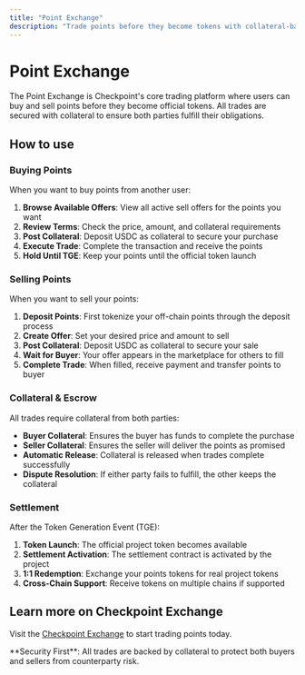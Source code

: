 ```yaml
---
title: "Point Exchange"
description: "Trade points before they become tokens with collateral-backed security"
---
```


# Point Exchange

The Point Exchange is Checkpoint's core trading platform where users can buy and sell points before they become official tokens. All trades are secured with collateral to ensure both parties fulfill their obligations.

## How to use

### Buying Points

When you want to buy points from another user:

1. **Browse Available Offers**: View all active sell offers for the points you want
2. **Review Terms**: Check the price, amount, and collateral requirements
3. **Post Collateral**: Deposit USDC as collateral to secure your purchase
4. **Execute Trade**: Complete the transaction and receive the points
5. **Hold Until TGE**: Keep your points until the official token launch

### Selling Points

When you want to sell your points:

1. **Deposit Points**: First tokenize your off-chain points through the deposit process
2. **Create Offer**: Set your desired price and amount to sell
3. **Post Collateral**: Deposit USDC as collateral to secure your sale
4. **Wait for Buyer**: Your offer appears in the marketplace for others to fill
5. **Complete Trade**: When filled, receive payment and transfer points to buyer

### Collateral & Escrow

All trades require collateral from both parties:

- **Buyer Collateral**: Ensures the buyer has funds to complete the purchase
- **Seller Collateral**: Ensures the seller will deliver the points as promised
- **Automatic Release**: Collateral is released when trades complete successfully
- **Dispute Resolution**: If either party fails to fulfill, the other keeps the collateral

### Settlement

After the Token Generation Event (TGE):

1. **Token Launch**: The official project token becomes available
2. **Settlement Activation**: The settlement contract is activated by the project
3. **1:1 Redemption**: Exchange your points tokens for real project tokens
4. **Cross-Chain Support**: Receive tokens on multiple chains if supported

## Learn more on Checkpoint Exchange

Visit the [Checkpoint Exchange](https://exchange.checkpoint.exchange) to start trading points today.

<Note>
  **Security First**: All trades are backed by collateral to protect both buyers and sellers from counterparty risk.
</Note>
